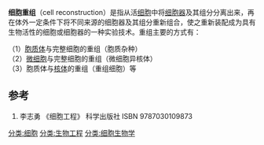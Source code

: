 {{expand|time=2010-07-26T08:02:29+00:00}}
'''细胞重组'''（cell reconstruction）是指从活[[细胞|细胞]]中将[[细胞器|细胞器]]及其组分分离出来，再在体外一定条件下将不同来源的细胞器及其组分重新组合，使之重新装配成为具有生物活性的细胞或细胞器的一种实验技术。重组主要的方式有：

（1）[[胞质体|胞质体]]与完整细胞的重组（胞质杂种）<br>
（2）[[微细胞|微细胞]]与完整细胞的重组（微细胞异核体）<br>
（3）胞质体与[[核体|核体]]的重组（重组细胞）等



==参考==
#李志勇 《细胞工程》 科学出版社 ISBN 9787030109873

[[分类:细胞|分类:细胞]]
[[分类:生物工程|分类:生物工程]]
[[分类:细胞生物学|分类:细胞生物学]]